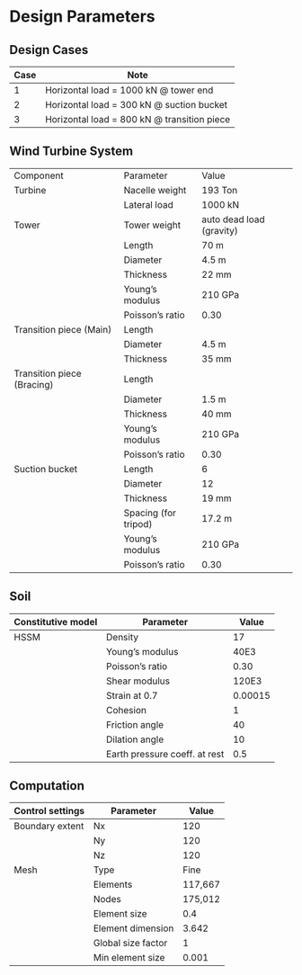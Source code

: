 # Design Parameters

## Design Cases

| Case | Note                                         |
|------|----------------------------------------------|
| 1    | Horizontal load = 1000 kN \@ tower end       |
| 2    | Horizontal load = 300 kN \@ suction bucket   |
| 3    | Horizontal load = 800 kN \@ transition piece |

## Wind Turbine System

|                            |                      |                          |
|----------------------------|--------------------|------------------------|
| Component                  | Parameter            | Value                    |
| Turbine                    | Nacelle weight       | 193 Ton                  |
|                            | Lateral load         | 1000 kN                  |
| Tower                      | Tower weight         | auto dead load (gravity) |
|                            | Length               | 70 m                     |
|                            | Diameter             | 4.5 m                    |
|                            | Thickness            | 22 mm                    |
|                            | Young's modulus      | 210 GPa                  |
|                            | Poisson's ratio      | 0.30                     |
| Transition piece (Main)    | Length               |                          |
|                            | Diameter             | 4.5 m                    |
|                            | Thickness            | 35 mm                    |
| Transition piece (Bracing) | Length               |                          |
|                            | Diameter             | 1.5 m                    |
|                            | Thickness            | 40 mm                    |
|                            | Young's modulus      | 210 GPa                  |
|                            | Poisson's ratio      | 0.30                     |
| Suction bucket             | Length               | 6                        |
|                            | Diameter             | 12                       |
|                            | Thickness            | 19 mm                    |
|                            | Spacing (for tripod) | 17.2 m                   |
|                            | Young's modulus      | 210 GPa                  |
|                            | Poisson's ratio      | 0.30                     |

## Soil

| Constitutive model | Parameter                     | Value   |
|--------------------|-------------------------------|---------|
| HSSM               | Density                       | 17      |
|                    | Young's modulus               | 40E3    |
|                    | Poisson's ratio               | 0.30    |
|                    | Shear modulus                 | 120E3   |
|                    | Strain at 0.7                 | 0.00015 |
|                    | Cohesion                      | 1       |
|                    | Friction angle                | 40      |
|                    | Dilation angle                | 10      |
|                    | Earth pressure coeff. at rest | 0.5     |

## Computation

| Control settings | Parameter          | Value   |
|------------------|--------------------|---------|
| Boundary extent  | Nx                 | 120     |
|                  | Ny                 | 120     |
|                  | Nz                 | 120     |
| Mesh             | Type               | Fine    |
|                  | Elements           | 117,667 |
|                  | Nodes              | 175,012 |
|                  | Element size       | 0.4     |
|                  | Element dimension  | 3.642   |
|                  | Global size factor | 1       |
|                  | Min element size   | 0.001   |
